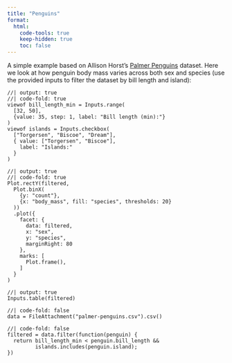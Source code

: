 ```yaml
---
title: "Penguins"
format:
  html:
    code-tools: true
    keep-hidden: true
    toc: false
---
```


A simple example based on Allison Horst's [Palmer Penguins](https://allisonhorst.github.io/palmerpenguins/) dataset. Here we look at how penguin body mass varies across both sex and species (use the provided inputs to filter the dataset by bill length and island):

```ojs
//| output: true
//| code-fold: true
viewof bill_length_min = Inputs.range(
  [32, 50], 
  {value: 35, step: 1, label: "Bill length (min):"}
)
viewof islands = Inputs.checkbox(
  ["Torgersen", "Biscoe", "Dream"], 
  { value: ["Torgersen", "Biscoe"], 
    label: "Islands:"
  }
)
```

```ojs
//| output: true
//| code-fold: true
Plot.rectY(filtered, 
  Plot.binX(
    {y: "count"}, 
    {x: "body_mass", fill: "species", thresholds: 20}
  ))
  .plot({
    facet: {
      data: filtered,
      x: "sex",
      y: "species",
      marginRight: 80
    },
    marks: [
      Plot.frame(),
    ]
  }
)
```

```ojs
//| output: true
Inputs.table(filtered)
```


```ojs
//| code-fold: false
data = FileAttachment("palmer-penguins.csv").csv()
```

```ojs
//| code-fold: false
filtered = data.filter(function(penguin) {
  return bill_length_min < penguin.bill_length &&
         islands.includes(penguin.island);
})
```

